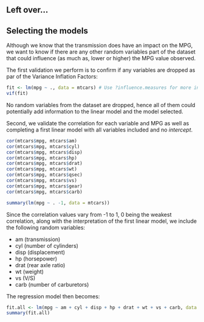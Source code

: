 ## Left over...

## Selecting the models

Although we know that the transmission does have an impact on the MPG, we want to know if there are any other random variables part of the dataset that could influence (as much as, lower or higher) the MPG value observed.

The first validation we perform is to confirm if any variables are dropped as par of the Variance Inflation Factors:
  
  ```r
fit <- lm(mpg ~ ., data = mtcars) # Use ?influence.measures for more information
vif(fit)
```

No random variables from the dataset are dropped, hence all of them could potentially add information to the linear model and the model selected.

Second, we validate the correlation for each variable and MPG as well as completing a first linear model with all variables included and no *intercept*.

```r
cor(mtcars$mpg, mtcars$am)
cor(mtcars$mpg, mtcars$cyl)
cor(mtcars$mpg, mtcars$disp)
cor(mtcars$mpg, mtcars$hp)
cor(mtcars$mpg, mtcars$drat)
cor(mtcars$mpg, mtcars$wt)
cor(mtcars$mpg, mtcars$qsec)
cor(mtcars$mpg, mtcars$vs)
cor(mtcars$mpg, mtcars$gear)
cor(mtcars$mpg, mtcars$carb)

summary(lm(mpg ~ . -1, data = mtcars))
```

Since the correlation values vary from -1 to 1, 0 being the weakest correlation, along with the interpretation of the first linear model, we include the following random variables:
  
  * am (transmission)
* cyl (number of cylinders)
* disp (displacement)
* hp (horsepower)
* drat (rear axle ratio)
* wt (weight)
* vs (V/S)
* carb (number of carburetors)

The regression model then becomes:
  
  ```r
fit.all <- lm(mpg ~ am + cyl + disp + hp + drat + wt + vs + carb, data = mtcars)
summary(fit.all)
```

